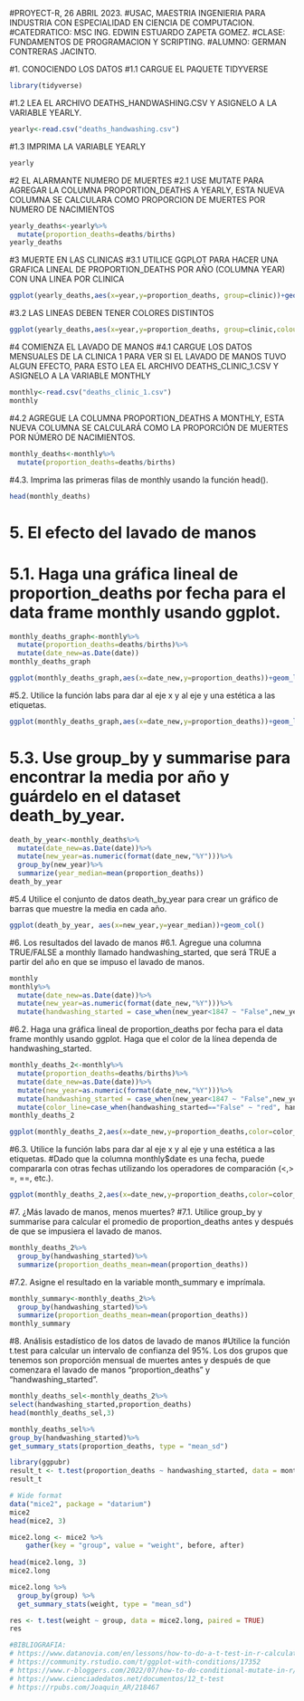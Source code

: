 #PROYECT-R, 26 ABRIL 2023.
#USAC, MAESTRIA INGENIERIA PARA INDUSTRIA CON ESPECIALIDAD EN CIENCIA DE COMPUTACION.
#CATEDRATICO: MSC ING. EDWIN ESTUARDO ZAPETA GOMEZ.
#CLASE: FUNDAMENTOS DE PROGRAMACION Y SCRIPTING.
#ALUMNO: GERMAN CONTRERAS JACINTO.



#1. CONOCIENDO LOS DATOS
#1.1 CARGUE EL PAQUETE TIDYVERSE
```r
library(tidyverse)
```
#1.2 LEA EL ARCHIVO DEATHS_HANDWASHING.CSV Y ASIGNELO A LA VARIABLE YEARLY.
```r
yearly<-read.csv("deaths_handwashing.csv")

```
#1.3 IMPRIMA LA VARIABLE YEARLY
```r
yearly
```
#2 EL ALARMANTE NUMERO DE MUERTES
#2.1 USE MUTATE PARA AGREGAR LA COLUMNA PROPORTION_DEATHS A YEARLY, ESTA NUEVA COLUMNA SE CALCULARA COMO PROPORCION DE MUERTES POR NUMERO DE NACIMIENTOS
```r
yearly_deaths<-yearly%>%
  mutate(proportion_deaths=deaths/births)
yearly_deaths
```
#3 MUERTE EN LAS CLINICAS
#3.1 UTILICE GGPLOT PARA HACER UNA GRAFICA LINEAL DE PROPORTION_DEATHS POR AÑO (COLUMNA YEAR) CON UNA LINEA POR CLINICA
```r
ggplot(yearly_deaths,aes(x=year,y=proportion_deaths, group=clinic))+geom_line()
```
#3.2 LAS LINEAS DEBEN TENER COLORES DISTINTOS
```r
ggplot(yearly_deaths,aes(x=year,y=proportion_deaths, group=clinic,colour=clinic))+geom_line()
```
#4 COMIENZA EL LAVADO DE MANOS
#4.1 CARGUE LOS DATOS MENSUALES DE LA CLINICA 1 PARA VER SI EL LAVADO DE MANOS TUVO ALGUN EFECTO, PARA ESTO LEA EL ARCHIVO DEATHS_CLINIC_1.CSV Y ASIGNELO A LA VARIABLE MONTHLY
```r
monthly<-read.csv("deaths_clinic_1.csv")
monthly
```
#4.2 AGREGUE LA COLUMNA PROPORTION_DEATHS A MONTHLY, ESTA NUEVA COLUMNA SE CALCULARÁ COMO LA PROPORCIÓN DE MUERTES POR NÚMERO DE NACIMIENTOS.
```r
monthly_deaths<-monthly%>%
  mutate(proportion_deaths=deaths/births)
```
#4.3. Imprima las primeras filas de monthly usando la función head().
```r
head(monthly_deaths)
```
# 5. El efecto del lavado de manos
# 5.1. Haga una gráfica lineal de proportion_deaths por fecha para el data frame monthly usando ggplot.
```r

monthly_deaths_graph<-monthly%>%
  mutate(proportion_deaths=deaths/births)%>%
  mutate(date_new=as.Date(date))
monthly_deaths_graph

ggplot(monthly_deaths_graph,aes(x=date_new,y=proportion_deaths))+geom_line()
```
#5.2. Utilice la función labs para dar al eje x y al eje y una estética a las etiquetas.
```r
ggplot(monthly_deaths_graph,aes(x=date_new,y=proportion_deaths))+geom_line()+labs(title="Proportion deaths", subtitle ="Date of death" )
```

# 5.3. Use group_by y summarise para encontrar la media por año y guárdelo en el dataset death_by_year.
```r

death_by_year<-monthly_deaths%>%
  mutate(date_new=as.Date(date))%>%
  mutate(new_year=as.numeric(format(date_new,"%Y")))%>%
  group_by(new_year)%>%
  summarize(year_median=mean(proportion_deaths))
death_by_year
```
#5.4 Utilice el conjunto de datos death_by_year para crear un gráfico de barras que muestre la media en cada año.
```r
ggplot(death_by_year, aes(x=new_year,y=year_median))+geom_col()
```
#6. Los resultados del lavado de manos
#6.1. Agregue una columna TRUE/FALSE a monthly llamado handwashing_started, que será TRUE a partir del año en que se impuso el lavado de manos.
```r
monthly
monthly%>%
  mutate(date_new=as.Date(date))%>%
  mutate(new_year=as.numeric(format(date_new,"%Y")))%>%
  mutate(handwashing_started = case_when(new_year<1847 ~ "False",new_year>=1847 ~ "True" ))
```
#6.2. Haga una gráfica lineal de proportion_deaths por fecha para el data frame monthly usando ggplot. Haga que el color de la línea dependa de handwashing_started.
```r
monthly_deaths_2<-monthly%>%
  mutate(proportion_deaths=deaths/births)%>%
  mutate(date_new=as.Date(date))%>%
  mutate(new_year=as.numeric(format(date_new,"%Y")))%>%
  mutate(handwashing_started = case_when(new_year<1847 ~ "False",new_year>=1847 ~ "True" ))%>%
  mutate(color_line=case_when(handwashing_started=="False" ~ "red", handwashing_started=="True" ~"green"))
monthly_deaths_2

ggplot(monthly_deaths_2,aes(x=date_new,y=proportion_deaths,color=color_line))+geom_line()
```
#6.3. Utilice la función labs para dar al eje x y al eje y una estética a las etiquetas.
#Dado que la columna monthly$date es una fecha, puede compararla con otras fechas utilizando los operadores de comparación (<,> =, ==, etc.).
```r
ggplot(monthly_deaths_2,aes(x=date_new,y=proportion_deaths,color=color_line))+geom_line()+labs(title="Proportion deaths", subtitle ="Date of death" )
```
#7. ¿Más lavado de manos, menos muertes?
#7.1. Utilice group_by y summarise para calcular el promedio de proportion_deaths antes y después de que se impusiera el lavado de manos.
```r
monthly_deaths_2%>%
  group_by(handwashing_started)%>%
  summarize(proportion_deaths_mean=mean(proportion_deaths))


```
#7.2. Asigne el resultado en la variable month_summary e imprímala.
```r
monthly_summary<-monthly_deaths_2%>%
  group_by(handwashing_started)%>%
  summarize(proportion_deaths_mean=mean(proportion_deaths))
monthly_summary
```
#8. Análisis estadístico de los datos de lavado de manos
#Utilice la función t.test para calcular un intervalo de confianza del 95%. Los dos grupos que tenemos son proporción mensual de muertes antes y después de que comenzara el lavado de manos “proportion_deaths” y “handwashing_started”.
```r
monthly_deaths_sel<-monthly_deaths_2%>%
select(handwashing_started,proportion_deaths)
head(monthly_deaths_sel,3)
```
```r
monthly_deaths_sel%>%
group_by(handwashing_started)%>%
get_summary_stats(proportion_deaths, type = "mean_sd")
```
```r
library(ggpubr)
result_t <- t.test(proportion_deaths ~ handwashing_started, data = monthly_deaths_sel, conf.level=0.95)
result_t
```



```r
# Wide format
data("mice2", package = "datarium")
mice2
head(mice2, 3)
```
```r
mice2.long <- mice2 %>%
    gather(key = "group", value = "weight", before, after)
    
head(mice2.long, 3)
mice2.long
```
```r
mice2.long %>%
  group_by(group) %>%
  get_summary_stats(weight, type = "mean_sd")
```
```r
res <- t.test(weight ~ group, data = mice2.long, paired = TRUE)
res
```
```r
#BIBLIOGRAFIA:
# https://www.datanovia.com/en/lessons/how-to-do-a-t-test-in-r-calculation-and-reporting/
# https://community.rstudio.com/t/ggplot-with-conditions/17352
# https://www.r-bloggers.com/2022/07/how-to-do-conditional-mutate-in-r/
# https://www.cienciadedatos.net/documentos/12_t-test
# https://rpubs.com/Joaquin_AR/218467
```

